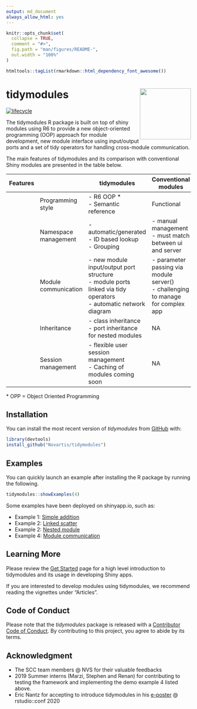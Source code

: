 ```yaml
---
output: md_document
always_allow_html: yes
---
```


<!-- README.md is generated from README.Rmd. Please edit that file -->

```r
knitr::opts_chunk$set(
  collapse = TRUE,
  comment = "#>",
  fig.path = "man/figures/README-",
  out.width = "100%"
)
```

```r
htmltools::tagList(rmarkdown::html_dependency_font_awesome())
```

# tidymodules <img src="man/figures/logo.svg" align="right" height="139" />

[![lifecycle](https://img.shields.io/badge/lifecycle-experimental-orange.svg)](https://www.tidyverse.org/lifecycle/#experimental)

The tidymodules R package is built on top of shiny modules using R6 to provide a new object-oriented programming (OOP) approach for module development, new module interface using input/output ports and a set of tidy operators for handling cross-module communication. 

The main features of tidymodules and its comparison with conventional Shiny modules are presented in the table below.

| Features |              | tidymodules                                                                                                               | Conventional modules                                                                  |
|----|----------------------|---------------------------------------------------------------------------------------------------------------------------|---------------------------------------------------------------------------------------|
| [<i style="color:#285fa4;" class="fas fa-laptop-code fa-2x"></i>](articles/intro.html) | Programming style    | - R6 OOP * <br/> - Semantic reference                                                                                       | Functional                                                                            |
| [<i style="color:#285fa4;" class="fas fa-th-large fa-2x"></i>](articles/namespace.html) | Namespace management | - automatic/generated <br/> - ID based lookup <br/> - Grouping                                                                             | - manual management <br /> - must match between ui and server                         |
| [<i style="color:#285fa4;" class="fas fa-directions fa-2x"></i>](articles/communication.html) | Module communication | - new module input/output port structure <br/> - module ports linked via tidy operators <br/> - automatic network diagram | - parameter passing via module server() <br/> - challenging to manage for complex app |
| [<i style="color:#285fa4;" class="fas fa-sitemap fa-2x"></i>](articles/inheritance.html) | Inheritance          | - class inheritance <br/> - port inheritance for nested modules                                                           | NA                                                                                    |
| [<i style="color:#285fa4;" class="fas fa-users fa-2x"></i>](articles/session.html) | Session management   | - flexible user session management <br/> - Caching of modules coming soon                                                             | NA                                                                                    |

\* OPP = Object Oriented Programming

## Installation

You can install the most recent version of *tidymodules* from [GitHub](https://github.com/Novartis/tidymodules) with:

``` r
library(devtools)
install_github("Novartis/tidymodules")
```

## Examples

You can quickly launch an example after installing the R package by running the following.
``` r
tidymodules::showExamples(4)
```
Some examples have been deployed on shinyapp.io, such as: 

- Example 1: [Simple addition <i class="fas fa-rocket"></i>](https://tidymodules.shinyapps.io/1_simple_addition/)
- Example 2: [Linked scatter <i class="fas fa-rocket"></i>](https://tidymodules.shinyapps.io/2_linked_scatter/)
- Example 2: [Nested module <i class="fas fa-rocket"></i>](https://tidymodules.shinyapps.io/3_nested_modules/)
- Example 4: [Module communication <i class="fas fa-rocket"></i>](https://tidymodules.shinyapps.io/4_communication/)

## Learning More

Please review the [Get Started](https://opensource.nibr.com/tidymodules/articles/tidymodules.html) page for a high level introduction to tidymodules and its usage in developing Shiny apps.

If you are interested to develop modules using tidymodules, we recommend reading the vignettes under "Articles".

## Code of Conduct

Please note that the *tidymodules* package is released with a [Contributor Code of Conduct](CODE_OF_CONDUCT.md). By contributing to this project, you agree to abide by its terms.

## Acknowledgment

- The SCC team members @ NVS for their valuable feedbacks
- 2019 Summer interns (Marzi, Stephen and Renan) for contributing to testing the framework and implementing the demo example 4 listed above.
- Eric Nantz for accepting to introduce tidymodules in his [e-poster](https://rpodcast.shinyapps.io/highlights-shiny) @ rstudio::conf 2020
